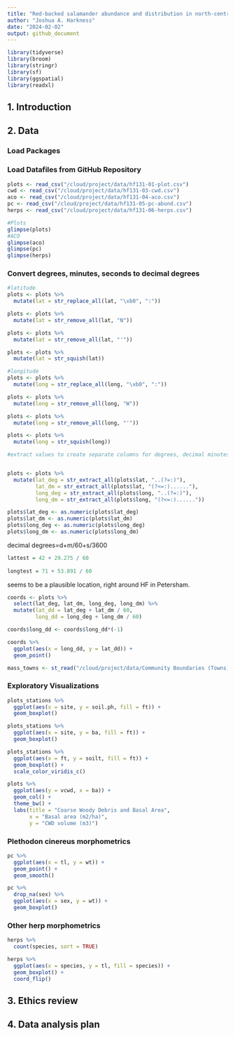 ```yaml
---
title: "Red-backed salamander abundance and distribution in north-central Massachusetts"
author: "Joshua A. Harkness"
date: "2024-02-02"
output: github_document
---
```


```r
library(tidyverse)
library(broom)
library(stringr)
library(sf)
library(ggspatial)
library(readxl)
```

## 1. Introduction



## 2. Data
### Load Packages

### Load Datafiles from GitHub Repository
```r
plots <- read_csv("/cloud/project/data/hf131-01-plot.csv")
cwd <- read_csv("/cloud/project/data/hf131-03-cwd.csv")
aco <- read_csv("/cloud/project/data/hf131-04-aco.csv")
pc <- read_csv("/cloud/project/data/hf131-05-pc-abund.csv")
herps <- read_csv("/cloud/project/data/hf131-06-herps.csv")
```

```r
#Plots
glimpse(plots)
#ACO
glimpse(aco)
glimpse(pc)
glimpse(herps)
```

### Convert degrees, minutes, seconds to decimal degrees


```r
#latitude
plots <- plots %>%
  mutate(lat = str_replace_all(lat, "\xb0", ":"))

plots <- plots %>%
  mutate(lat = str_remove_all(lat, "N"))

plots <- plots %>%
  mutate(lat = str_remove_all(lat, "'"))

plots <- plots %>%
  mutate(lat = str_squish(lat))

#longitude
plots <- plots %>%
  mutate(long = str_replace_all(long, "\xb0", ":"))

plots <- plots %>%
  mutate(long = str_remove_all(long, "W"))

plots <- plots %>%
  mutate(long = str_remove_all(long, "'"))

plots <- plots %>%
  mutate(long = str_squish(long))
```

```r
#extract values to create separate columns for degrees, decimal minutes, and hemisphere


plots <- plots %>%
  mutate(lat_deg = str_extract_all(plots$lat, "..(?=:)"),
         lat_dm = str_extract_all(plots$lat, "(?<=:)......"),
         long_deg = str_extract_all(plots$long, "..(?=:)"),
         long_dm = str_extract_all(plots$long, "(?<=:)......"))

plots$lat_deg <- as.numeric(plots$lat_deg)
plots$lat_dm <- as.numeric(plots$lat_dm)
plots$long_deg <- as.numeric(plots$long_deg)
plots$long_dm <- as.numeric(plots$long_dm)
```
decimal degrees=d+m/60+s/3600

```r
lattest = 42 + 29.275 / 60
	
longtest = 71 + 53.891 / 60
```
seems to be a plausible location, right around HF in Petersham.

```r
coords <- plots %>%
  select(lat_deg, lat_dm, long_deg, long_dm) %>%
  mutate(lat_dd = lat_deg + lat_dm / 60,
         long_dd = long_deg + long_dm / 60)

coords$long_dd <- coords$long_dd*(-1)
```

```r
coords %>%
  ggplot(aes(x = long_dd, y = lat_dd)) +
  geom_point()
```
```r
mass_towns <- st_read("/cloud/project/data/Community Boundaries (Towns) from Survey Points.shp")
```

### Exploratory Visualizations

```r
plots_stations %>%
  ggplot(aes(x = site, y = soil.ph, fill = ft)) +
  geom_boxplot()
```

```r
plots_stations %>%
  ggplot(aes(x = site, y = ba, fill = ft)) +
  geom_boxplot()
```
```r
plots_stations %>%
  ggplot(aes(x = ft, y = soilt, fill = ft)) +
  geom_boxplot() +
  scale_color_viridis_c()
```

```r
plots %>%
  ggplot(aes(y = vcwd, x = ba)) +
  geom_col() +
  theme_bw() +
  labs(title = "Coarse Woody Debris and Basal Area",
       x = "Basal area (m2/ha)",
       y = "CWD volume (m3)")
```

### Plethodon cinereus morphometrics

```r
pc %>%
  ggplot(aes(x = tl, y = wt)) +
  geom_point() +
  geom_smooth()
```
```r
pc %>%
  drop_na(sex) %>%
  ggplot(aes(x = sex, y = wt)) +
  geom_boxplot()
```

### Other herp morphometrics
```r
herps %>%
  count(species, sort = TRUE)
```


```r
herps %>%
  ggplot(aes(x = species, y = tl, fill = species)) +
  geom_boxplot() +
  coord_flip()
```


## 3. Ethics review

## 4. Data analysis plan



